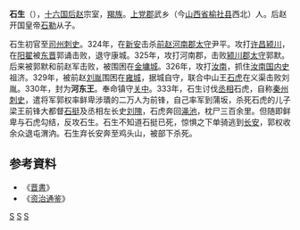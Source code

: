 '''石生'''（{{bd|？||333年||catIdx=S}}），[[十六国|十六国]][[后赵|后赵]]宗室，[[羯族|羯族]]。[[上党郡|上党郡]]武乡（今[[山西省|山西省]][[榆社县|榆社县]]西北）人。后赵开国皇帝[[石勒|石勒]]从子。

石生初官至[[司州|司州]][[刺史|刺史]]。324年，在[[新安|新安]]击杀[[前赵|前赵]][[河南郡|河南郡]][[太守|太守]]尹平。攻打[[许昌|许昌]][[颍川|颍川]]，在[[阳翟|阳翟]]被[[东晋|东晋]]郭诵击败，退守康城。325年，攻打河南郡，击败[[颍川郡|颍川郡]][[太守|太守]]郭默。后来被郭默和前赵军击败，被围困在[[金墉城|金墉城]]。326年，攻打[[汝南|汝南]]，抓住[[汝南国|汝南国]][[内史|内史]]祖济。329年，被前赵[[刘胤_(十六国)|刘胤]]围困在[[雍城|雍城]]，据城自守，联合中山王[[石虎|石虎]]在义渠击败刘胤。330年，封为'''河东王'''。奉命镇守[[关中平原|关中]]。333年，石生讨伐[[丞相|丞相]]石虎，自称[[秦州|秦州]][[刺史|刺史]]，遣将军郭权率鲜卑涉璝的二万人为前锋，自己率军到蒲坂，杀死石虎的儿子梁王前锋大都督[[石挺|石挺]]及丞相左长史[[刘隗|刘隗]]，石虎奔回[[渑池|渑池]]，枕尸三百余里。但随即鲜卑与石虎勾结，反攻石生。石生不知道石挺已死，惊惧之下单骑逃到[[长安|长安]]，郭权收余众退屯渭汭。石生弃长安奔至鸡头山，被部下杀死。

== 参考資料 ==
*《[[晋書|晋書]]》
*《[[资治通鉴|资治通鉴]]》
[[Category:后赵皇室|S]]
[[Category:五胡十六国人物|S]]
[[Category:石姓|S]]